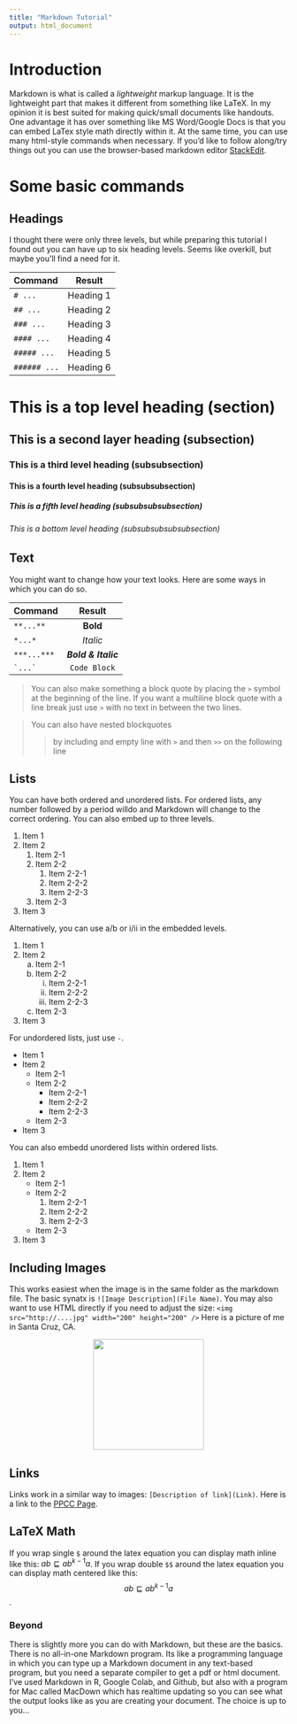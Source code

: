 ```yaml
---
title: "Markdown Tutorial"
output: html_document
---
```


# Introduction
Markdown is what is called a *lightweight* markup language.
It is the lightweight part that makes it different from something like LaTeX.
In my opinion it is best suited for making quick/small documents like handouts.
One advantage it has over something like MS Word/Google Docs is that you can embed
LaTex style math directly within it. 
At the same time, you can use many html-style commands when necessary. 
If you'd like to follow along/try things out you can use the browser-based markdown editor [StackEdit](https://stackedit.io).

# Some basic commands

## Headings

I thought there were only three levels, but while preparing this tutorial I found
out you can have up to six heading levels. Seems like overkill, but maybe you'll
find a need for it. 

|Command|Result|
|:------|:----:|
|```# ...``` | Heading 1 |
|```## ...``` | Heading 2 |
|```### ...```| Heading 3 |
|```#### ...```| Heading 4 |
|```##### ...```| Heading 5 |
|```###### ...```| Heading 6 |

# This is a top level heading (section)

## This is a second layer heading (subsection)

### This is a third level heading (subsubsection)

#### This is a fourth level heading (subsubsubsection)

##### This is a fifth level heading (subsubsubsubsection)

###### This is a bottom level heading (subsubsubsubsubsection)

## Text

You might want to change how your text looks. Here are some ways in which you 
can do so. 


|Command|Result|
|:------|:----:|
|```**...**``` | **Bold** |
|```*...*``` | *Italic* |
|```***...***``` | ***Bold & Italic***|
|``` `...` ``` | `Code Block` |


> You can also make something a block quote by placing the ```>``` symbol at the 
beginning of the line. If you want a multiline block quote with a line break just use ```>```
with no text in between the two lines.

> You can also have nested blockquotes
>
>> by including and empty line with `>` and then ```>>``` on the following line

## Lists

You can have both ordered and unordered lists. For ordered lists, any number 
followed by a period willdo and Markdown will change to the correct ordering. 
You can also embed up to three levels.

1. Item 1
3. Item 2
    1. Item 2-1
    2. Item 2-2
        1. Item 2-2-1
        3. Item 2-2-2
        2. Item 2-2-3
    2. Item 2-3
2. Item 3

Alternatively, you can use a/b or i/ii in the embedded levels.

1. Item 1
3. Item 2
    a. Item 2-1
    b. Item 2-2
        i. Item 2-2-1
        ii. Item 2-2-2
        iii. Item 2-2-3
    c. Item 2-3
2. Item 3

For undordered lists, just use ```-```.

- Item 1
- Item 2
    - Item 2-1
    - Item 2-2
        - Item 2-2-1
        - Item 2-2-2
        - Item 2-2-3
    - Item 2-3
- Item 3

You can also embedd unordered lists within ordered lists.

1. Item 1
3. Item 2
    - Item 2-1
    - Item 2-2
        1. Item 2-2-1
        3. Item 2-2-2
        2. Item 2-2-3
    - Item 2-3
2. Item 3

## Including Images

This works easiest when the image is in the same folder as the markdown file. 
The basic synatx is `![Image Description](File Name)`.
You may also want to use HTML directly if you need to adjust the size: `<img src="http://....jpg" width="200" height="200" />`
Here is a picture of me in Santa Cruz, CA. 

<center><img src="pics/also-me.jpg" width="200"/></center>

## Links

Links work in a similar way to images: `[Description of link](Link)`.
Here is a link to the [PPCC Page](https://www.scott-nelson.net/PPCC).

## LaTeX Math

If you wrap single `$` around the latex equation you can display math inline like this: $ab \sqsubseteq ab^{k-1}a$.
If you wrap double `$$` around the latex equation you can display math centered like this: $$ab \sqsubseteq ab^{k-1}a$$.


### Beyond

There is slightly more you can do with Markdown, but these are the basics. There is no
all-in-one Markdown program. Its like a programming language in which you can type
up a Markdown document in any text-based program, but you need a separate compiler
to get a pdf or html document. I've used Markdown in R, Google Colab, and Github, but also with 
a program for Mac called MacDown which has realtime updating so you can see
what the output looks like as you are creating your document. The choice is up to you...

